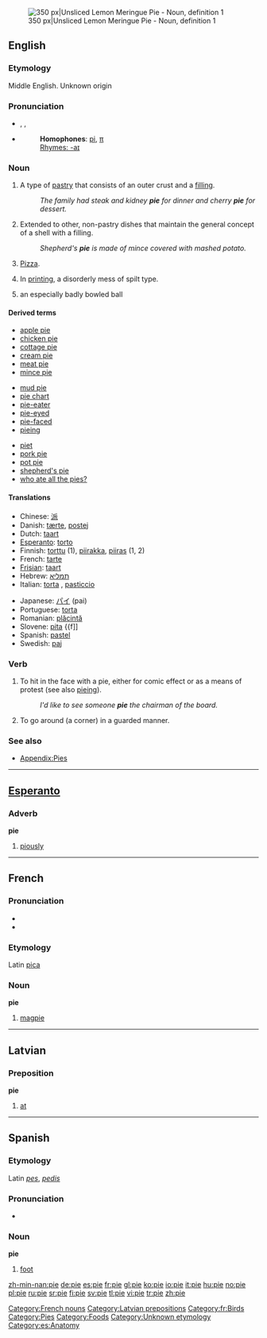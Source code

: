 {{see|Pie|PIE}}
[[Image:Lemon Meringue Pie 1.jpg|thumb|right|350 px|Unsliced Lemon Meringue Pie - Noun, definition 1]]
==English==

===Etymology===
Middle English. Unknown origin

===Pronunciation===
*{{AHD|pī}}, {{IPA|/paɪ/}}, {{SAMPA|/paI/}}
*{{audio|en-us-pie.ogg|Audio (US)}}
*:'''Homophones''': [[pi]], [[π]]
*: [[Rhymes:English:-aɪ|Rhymes: -aɪ]]

===Noun===
{{en-noun|s|-}}

# A type of [[pastry]] that consists of an outer crust and a [[filling]].
#: ''The family had steak and kidney '''pie''' for dinner and cherry '''pie''' for dessert.''
# Extended to other, non-pastry dishes that maintain the general concept of a shell with a filling.
#: ''Shepherd's '''pie''' is made of mince covered with mashed potato.''
# {{cattag|Northeastern US}} [[pizza|Pizza]].
# In [[printing]], a disorderly mess of spilt type.
# {{cricket}} an especially badly bowled ball

====Derived terms====
{{top3}}
*[[apple pie]]
*[[chicken pie]]
*[[cottage pie]]
*[[cream pie]]
*[[meat pie]]
*[[mince pie]]
{{mid3}}
*[[mud pie]]
*[[pie chart]]
*[[pie-eater]]
*[[pie-eyed]]
*[[pie-faced]]
*[[pieing]]
{{mid3}}
*[[piet]]
*[[pork pie]]
*[[pot pie]]
*[[shepherd's pie]]
*[[who ate all the pies?]]
{{bottom}}

====Translations====
{{rfc-trans}}
{{top}}
*Chinese: [[派]]
*Danish: [[tærte]], [[postej]] {{c}}
*Dutch: [[taart]]
*[[Esperanto]]: [[torto]]
*Finnish: [[torttu]] (1), [[piirakka]], [[piiras]] (1, 2)
*French: [[tarte]] {{f}}
*[[Frisian]]: [[taart]]
*Hebrew: [[תמליא]]
*Italian: [[torta]] {{f}}, [[pasticcio]] {{m}}
{{mid}}
*Japanese: [[パイ]] (pai)
*Portuguese: [[torta]] {{f}}
*Romanian: [[plăcintă]] {{f}}
*Slovene: [[pita]] {{f]]
*Spanish: [[pastel]] {{m}}
*Swedish: [[paj]]
{{bottom}}

===Verb===
{{en-verb|pie|d}}

# {{transitive}} To hit in the face with a pie, either for comic effect or as a means of protest (see also [[pieing]]).
#: ''I'd like to see someone '''pie''' the chairman of the board.''
# {{transitive}} To go around (a corner) in a guarded manner.

===See also===
*[[Appendix:Pies]]

----

==[[Esperanto]]==

===Adverb===
'''pie'''

# [[piously]]

----

==French==

===Pronunciation===
*{{IPA|/pi/}}
*{{SAMPA|/pi/}}

===Etymology===
Latin [[pica]]

===Noun===
'''pie''' {{f}}

# [[magpie]]

[[Category:French nouns]]

----

==Latvian==

===Preposition===
'''pie'''

# [[at]]

[[Category:Latvian prepositions]]

----

==Spanish==

===Etymology===
Latin ''[[pes]]'', ''[[pedis]]''

===Pronunciation===
*{{IPA|/pje/}}

===Noun===
'''pie''' {{m}}

# [[foot]]

[[Category:fr:Birds]]
[[Category:Pies]]
[[Category:Foods]]
[[Category:Unknown etymology]]
[[Category:es:Anatomy]]

[[zh-min-nan:pie]]
[[de:pie]]
[[es:pie]]
[[fr:pie]]
[[gl:pie]]
[[ko:pie]]
[[io:pie]]
[[it:pie]]
[[hu:pie]]
[[no:pie]]
[[pl:pie]]
[[ru:pie]]
[[sr:pie]]
[[fi:pie]]
[[sv:pie]]
[[tl:pie]]
[[vi:pie]]
[[tr:pie]]
[[zh:pie]]